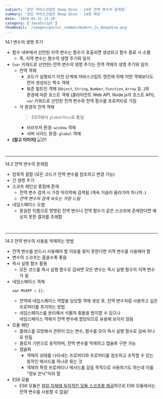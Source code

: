 ```yaml
---
subject: '모던 자바스크립트 Deep Dive - 14장 전역 변수의 문제점'
summary: '모던 자바스크립트 Deep Dive - 14장 메모'
date: '2024-01-21 21:26'
category: ['JavaScript']
thumbnail: '/images/posts/_common/modern_js_deepdive.png'
---
```



<Typography variant="h3" backgroundColor="gray">
  <span>14.1 변수의 생명 주기</span>
</Typography>

- 함수 내부에서 선언된 <Typography color="gray500">지역 변수</Typography>는 함수가 호출되면 생성되고 함수 종료 시 소멸
  - 즉, <Typography color="gray500">지역 변수</Typography>는 함수의 생명 주기와 일치
- (`var` 키워드로 선언한) <Typography color="gray500">전역 변수</Typography>의 생명 주기는 <Typography color="slate600">전역 객체</Typography>의 생명 주기와 일치
  - <Typography color="slate600">전역 객체</Typography>
    - 코드가 실행되기 이전 단계에 자바스크립트 엔진에 의해 어떤 객체보다도 먼저 생성되는 특수 객체
    - 표준 빌트인 객체 (`Object`, `String`, `Number`, `Function`, `Array` 등..)와  
      환경에 따른 호스트 객체 (클라이언트 Web API, Node.js의 호스트 API),  
      `var` 키워드로 선언한 전역 변수와 전역 함수를 프로퍼티로 가짐
  - 각 환경의 <Typography color="slate600">전역 객체</Typography>  
    > ES11에서 `globalThis`로 통일
    - 브라우저 환경: `window` 객체
    - 서버 사이드 환경: `global` 객체
- **\[참고 이미지\]**
  ![01](/images/posts/2024-01-21-modern_js_14/01.png?width=800)

<br />

---

<Typography variant="h3" backgroundColor="gray">
  <span>14.2 전역 변수의 문제점</span>
</Typography>

- 암묵적 결합 (모든 코드가 전역 변수를 참조하고 변경 가능)
- 긴 생명 주기
- 스코프 체인상 종점에 존재
  - 전역 변수 검색 시 가장 마지막에 검색됨 (계속 거슬러 올라가야 하니까..)
  - _전역 변수의 검색 속도는 가장 느림_
- 네임스페이스 오염
  - 동일한 이름으로 명명된 전역 변수나 전역 함수가 같은 스코프에 존재한다면 예상치 못한 결과를 초래함

<br />

---

<Typography variant="h3" backgroundColor="gray">
  <span>14.3 전역 변수의 사용을 억제하는 방법</span>
</Typography>

- 전역 변수를 반드시 사용해야 할 이유를 찾지 못한다면 지역 변수를 사용해야 함
- 변수의 스코프는 좁을수록 좋음
- 즉시 실행 함수 활용
  - 모든 코드를 즉시 실행 함수로 감싸면 모든 변수는 즉시 실행 함수의 지역 변수가 됨
- 네임스페이스 객체
  ```js
  var MYAPP = {};
  ```
  - 전역에 네임스페이스 역할을 담당할 객체 생성 후, 전역 변수처럼 사용하고 싶은 프로퍼티를 추가하는 방법
  - 네임스페이스를 분리해서 식별자 충돌을 방지할 수 있으나  
    네임스페이스 객체가 전역 변수에 할당되므로 유용해 보이지 않음
- 모듈 패턴
  - 클래스를 모방해서 관련이 있는 변수, 함수를 모아 즉시 실행 함수로 감싸 하나로 만듬
  - 클로저 기반으로 동작하며, 전역 변수를 억제하고 <Typography color="gray500">캡슐화</Typography> 구현 가능
  - <Typography color="gray500">캡슐화</Typography>
    - 객체의 상태를 나타내는 프로퍼티와 프로퍼티를 참조하고 조작할 수 있는 동작인 메서드를 하나로 묶는 것
    - 객체의 특정 프로퍼티나 메서드를 감출 목적으로 사용하기도 하는데 이를 <Typography color="slate600">"정보 은닉"</Typography>이라 함
- ES6 모듈
  - ES6 모듈은 <u>파일 자체에 독자적인 모듈 스코프를 제공</u>하므로 ES6 모듈에서는 전역 변수를 사용할 수 없음!